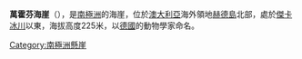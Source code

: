 {{coord|53|0|S|73|21|E|display=title}}

'''萬霍芬海崖'''（{{lang-de|Kap Vanhöffen}}），是[[南極洲|南極洲]]的海崖，位於[[澳大利亞|澳大利亞]]海外領地[[赫德島|赫德島]]北部，處於[[傑卡冰川|傑卡冰川]]以東，海拔高度225米，以[[德國|德國]]的動物學家命名。

[[Category:南極洲懸崖|Category:南極洲懸崖]]


{{Antarctica-geo-stub}}